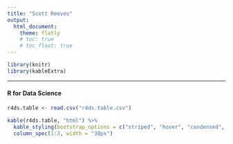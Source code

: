 ```yaml
---
title: "Scott Reeves"
output: 
  html_document:
    theme: flatly
    # toc: true
    # toc_float: true
---
```


```r
library(knitr)
library(kableExtra)
```

***

#### R for Data Science

```r
r4ds.table <- read.csv("r4ds.table.csv")

kable(r4ds.table, "html") %>% 
  kable_styling(bootstrap_options = c("striped", "hover", "condensed", "responsive", full_width = FALSE, position = "left")) %>% 
  column_spec(1:3, width = "30px")
  
```

